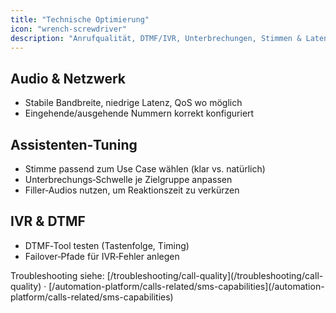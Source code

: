 ```yaml
---
title: "Technische Optimierung"
icon: "wrench-screwdriver"
description: "Anrufqualität, DTMF/IVR, Unterbrechungen, Stimmen & Latenz optimieren"
---
```


## Audio & Netzwerk
- Stabile Bandbreite, niedrige Latenz, QoS wo möglich
- Eingehende/ausgehende Nummern korrekt konfiguriert

## Assistenten‑Tuning
- Stimme passend zum Use Case wählen (klar vs. natürlich)
- Unterbrechungs‑Schwelle je Zielgruppe anpassen
- Filler‑Audios nutzen, um Reaktionszeit zu verkürzen

## IVR & DTMF
- DTMF‑Tool testen (Tastenfolge, Timing)
- Failover‑Pfade für IVR‑Fehler anlegen

<Info>
Troubleshooting siehe: [/troubleshooting/call-quality](/troubleshooting/call-quality) · [/automation-platform/calls-related/sms-capabilities](/automation-platform/calls-related/sms-capabilities)
</Info>
